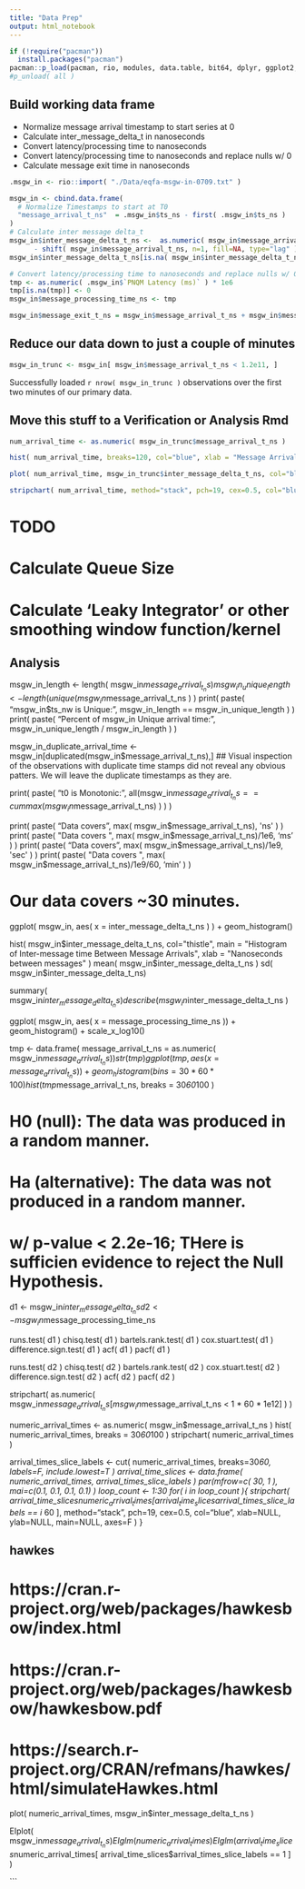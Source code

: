 ```yaml
---
title: "Data Prep"
output: html_notebook
---
```


```r
if (!require("pacman"))
  install.packages("pacman")
pacman::p_load(pacman, rio, modules, data.table, bit64, dplyr, ggplot2, psych, randtests, eventInterval )
#p_unload( all )
```


## Build working data frame

- Normalize message arrival timestamp to start series at 0
- Calculate inter_message_delta_t in nanoseconds
- Convert latency/processing time to nanoseconds
- Convert latency/processing time to nanoseconds and replace nulls w/ 0
- Calculate message exit time in nanoseconds

```r
.msgw_in <- rio::import( "./Data/eqfa-msgw-in-0709.txt" )

msgw_in <- cbind.data.frame(
  # Normalize Timestamps to start at T0
  "message_arrival_t_ns"  = .msgw_in$ts_ns - first( .msgw_in$ts_ns )
)
# Calculate inter message delta_t
msgw_in$inter_message_delta_t_ns <-  as.numeric( msgw_in$message_arrival_t_ns
      - shift( msgw_in$message_arrival_t_ns, n=1, fill=NA, type="lag" ) )
msgw_in$inter_message_delta_t_ns[is.na( msgw_in$inter_message_delta_t_ns)] <- 0

# Convert latency/processing time to nanoseconds and replace nulls w/ 0
tmp <- as.numeric( .msgw_in$`PNQM Latency (ms)` ) * 1e6
tmp[is.na(tmp)] <- 0
msgw_in$message_processing_time_ns <- tmp

msgw_in$message_exit_t_ns = msgw_in$message_arrival_t_ns + msgw_in$message_processing_time_ns
```

## Reduce our data down to just a couple of minutes
```r
msgw_in_trunc <- msgw_in[ msgw_in$message_arrival_t_ns < 1.2e11, ]
```

Successfully loaded `r nrow( msgw_in_trunc )` observations over the first two minutes of our primary data.

## Move this stuff to a Verification or Analysis Rmd
```r
num_arrival_time <- as.numeric( msgw_in_trunc$message_arrival_t_ns )

hist( num_arrival_time, breaks=120, col="blue", xlab = "Message Arrival Time in ns over the first two minutes of data.", main="Histogram of Message Arrival Times (bin count = 120)" )

plot( num_arrival_time, msgw_in_trunc$inter_message_delta_t_ns, col="blue", xlab="Message Arrival Time in ns", ylab="Inter-Message Delta_t in ns", main="Inter-message delta_t against Message Arrival Time" )

stripchart( num_arrival_time, method="stack", pch=19, cex=0.5, col="blue", xlab="Message Arrival Time in ns", main="1-D Stripchart of Message Arrival Time" )

```

# TODO
# Calculate Queue Size

# Calculate 'Leaky Integrator' or other smoothing window function/kernel

## Analysis

msgw_in_length <- length( msgw_in$message_arrival_t_ns )
msgw_in_unique_length <- length( unique( msgw_in$message_arrival_t_ns ) )
print( paste( "msgw_in$ts_nw is Unique:", msgw_in_length == msgw_in_unique_length ) )
print( paste( "Percent of msgw_in Unique arrival time: ", msgw_in_unique_length / msgw_in_length ) )

msgw_in_duplicate_arrival_time <- msgw_in[duplicated(msgw_in$message_arrival_t_ns),]
## Visual inspection of the observations with duplicate time stamps did not reveal any obvious patters.  We will leave the duplicate timestamps as they are.

print( paste( "t0 is Monotonic: ", all(msgw_in$message_arrival_t_ns == cummax(msgw_in$message_arrival_t_ns) ) ) )

print( paste( "Data covers ", max( msgw_in$message_arrival_t_ns), 'ns' ) )
print( paste( "Data covers ", max( msgw_in$message_arrival_t_ns)/1e6, 'ms' ) )
print( paste( "Data covers ", max( msgw_in$message_arrival_t_ns)/1e9, 'sec' ) )
print( paste( "Data covers ", max( msgw_in$message_arrival_t_ns)/1e9/60, 'min' ) )

# Our data covers ~30 minutes.
ggplot( msgw_in, aes( x = inter_message_delta_t_ns ) ) + geom_histogram()

hist( msgw_in$inter_message_delta_t_ns,
      col="thistle",
      main = "Histogram of Inter-message time Between Message Arrivals",
      xlab = "Nanoseconds between messages"
)
              mean( msgw_in$inter_message_delta_t_ns )
              sd( msgw_in$inter_message_delta_t_ns)

summary( msgw_in$inter_message_delta_t_ns )
describe( msgw_in$inter_message_delta_t_ns )

ggplot( msgw_in, aes( x = message_processing_time_ns )) + geom_histogram() + scale_x_log10()

tmp <- data.frame( message_arrival_t_ns = as.numeric( msgw_in$message_arrival_t_ns ) )
str( tmp )
ggplot( tmp, aes( x = message_arrival_t_ns ) ) + geom_histogram( bins = 30*60*100 ) 
hist( tmp$message_arrival_t_ns, breaks = 30*60*100 )

# H0 (null): The data was produced in a random manner.
# Ha (alternative): The data was not produced in a random manner.

# w/ p-value < 2.2e-16; THere is sufficien evidence to reject the Null Hypothesis. 

d1 <- msgw_in$inter_message_delta_t_ns
d2 <- msgw_in$message_processing_time_ns

runs.test( d1 ) 
chisq.test( d1 )
bartels.rank.test( d1 )
cox.stuart.test( d1 )
difference.sign.test( d1 )
acf( d1 ) 
pacf( d1 )

runs.test( d2 ) 
chisq.test( d2 )
bartels.rank.test( d2 )
cox.stuart.test( d2 )
difference.sign.test( d2 )
acf( d2 ) 
pacf( d2 )

stripchart( as.numeric( msgw_in$message_arrival_t_ns[ msgw_in$message_arrival_t_ns < 1 * 60 * 1e12] ) )

numeric_arrival_times <- as.numeric( msgw_in$message_arrival_t_ns )
hist( numeric_arrival_times, breaks = 30*60*100 )
stripchart( numeric_arrival_times )

arrival_times_slice_labels <- cut( numeric_arrival_times, breaks=30*60, labels=F, include.lowest=T )
arrival_time_slices <- data.frame( numeric_arrival_times, arrival_times_slice_labels )
par(mfrow=c( 30, 1 ), mai=c(0.1, 0.1, 0.1, 0.1) )
loop_count <- 1:30
for( i in loop_count ){
  stripchart( arrival_time_slices$numeric_arrival_times[ arrival_time_slices$arrival_times_slice_labels == i * 60 ], method="stack", pch=19, cex=0.5, col="blue", xlab=NULL, ylab=NULL, main=NULL, axes=F )
}

## hawkes
# https://cran.r-project.org/web/packages/hawkesbow/index.html
# https://cran.r-project.org/web/packages/hawkesbow/hawkesbow.pdf
# https://search.r-project.org/CRAN/refmans/hawkes/html/simulateHawkes.html

plot( numeric_arrival_times, msgw_in$inter_message_delta_t_ns )

EIplot( msgw_in$message_arrival_t_ns )
EIglm( numeric_arrival_times )
EIglm( arrival_time_slices$numeric_arrival_times[ arrival_time_slices$arrival_times_slice_labels == 1 ] ) 

```